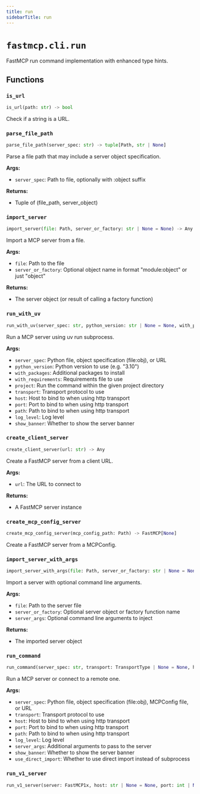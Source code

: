 ```yaml
---
title: run
sidebarTitle: run
---
```


# `fastmcp.cli.run`


FastMCP run command implementation with enhanced type hints.

## Functions

### `is_url` <sup><a href="https://github.com/pchaganti/gx-fast-mcp/blob/main/src/fastmcp/cli/run.py#L25" target="_blank"><Icon icon="github" style="width: 14px; height: 14px;" /></a></sup>

```python
is_url(path: str) -> bool
```


Check if a string is a URL.


### `parse_file_path` <sup><a href="https://github.com/pchaganti/gx-fast-mcp/blob/main/src/fastmcp/cli/run.py#L31" target="_blank"><Icon icon="github" style="width: 14px; height: 14px;" /></a></sup>

```python
parse_file_path(server_spec: str) -> tuple[Path, str | None]
```


Parse a file path that may include a server object specification.

**Args:**
- `server_spec`: Path to file, optionally with \:object suffix

**Returns:**
- Tuple of (file_path, server_object)


### `import_server` <sup><a href="https://github.com/pchaganti/gx-fast-mcp/blob/main/src/fastmcp/cli/run.py#L62" target="_blank"><Icon icon="github" style="width: 14px; height: 14px;" /></a></sup>

```python
import_server(file: Path, server_or_factory: str | None = None) -> Any
```


Import a MCP server from a file.

**Args:**
- `file`: Path to the file
- `server_or_factory`: Optional object name in format "module\:object" or just "object"

**Returns:**
- The server object (or result of calling a factory function)


### `run_with_uv` <sup><a href="https://github.com/pchaganti/gx-fast-mcp/blob/main/src/fastmcp/cli/run.py#L174" target="_blank"><Icon icon="github" style="width: 14px; height: 14px;" /></a></sup>

```python
run_with_uv(server_spec: str, python_version: str | None = None, with_packages: list[str] | None = None, with_requirements: Path | None = None, project: Path | None = None, transport: TransportType | None = None, host: str | None = None, port: int | None = None, path: str | None = None, log_level: LogLevelType | None = None, show_banner: bool = True) -> None
```


Run a MCP server using uv run subprocess.

**Args:**
- `server_spec`: Python file, object specification (file\:obj), or URL
- `python_version`: Python version to use (e.g. "3.10")
- `with_packages`: Additional packages to install
- `with_requirements`: Requirements file to use
- `project`: Run the command within the given project directory
- `transport`: Transport protocol to use
- `host`: Host to bind to when using http transport
- `port`: Port to bind to when using http transport
- `path`: Path to bind to when using http transport
- `log_level`: Log level
- `show_banner`: Whether to show the server banner


### `create_client_server` <sup><a href="https://github.com/pchaganti/gx-fast-mcp/blob/main/src/fastmcp/cli/run.py#L252" target="_blank"><Icon icon="github" style="width: 14px; height: 14px;" /></a></sup>

```python
create_client_server(url: str) -> Any
```


Create a FastMCP server from a client URL.

**Args:**
- `url`: The URL to connect to

**Returns:**
- A FastMCP server instance


### `create_mcp_config_server` <sup><a href="https://github.com/pchaganti/gx-fast-mcp/blob/main/src/fastmcp/cli/run.py#L272" target="_blank"><Icon icon="github" style="width: 14px; height: 14px;" /></a></sup>

```python
create_mcp_config_server(mcp_config_path: Path) -> FastMCP[None]
```


Create a FastMCP server from a MCPConfig.


### `import_server_with_args` <sup><a href="https://github.com/pchaganti/gx-fast-mcp/blob/main/src/fastmcp/cli/run.py#L283" target="_blank"><Icon icon="github" style="width: 14px; height: 14px;" /></a></sup>

```python
import_server_with_args(file: Path, server_or_factory: str | None = None, server_args: list[str] | None = None) -> Any
```


Import a server with optional command line arguments.

**Args:**
- `file`: Path to the server file
- `server_or_factory`: Optional server object or factory function name
- `server_args`: Optional command line arguments to inject

**Returns:**
- The imported server object


### `run_command` <sup><a href="https://github.com/pchaganti/gx-fast-mcp/blob/main/src/fastmcp/cli/run.py#L309" target="_blank"><Icon icon="github" style="width: 14px; height: 14px;" /></a></sup>

```python
run_command(server_spec: str, transport: TransportType | None = None, host: str | None = None, port: int | None = None, path: str | None = None, log_level: LogLevelType | None = None, server_args: list[str] | None = None, show_banner: bool = True, use_direct_import: bool = False) -> None
```


Run a MCP server or connect to a remote one.

**Args:**
- `server_spec`: Python file, object specification (file\:obj), MCPConfig file, or URL
- `transport`: Transport protocol to use
- `host`: Host to bind to when using http transport
- `port`: Port to bind to when using http transport
- `path`: Path to bind to when using http transport
- `log_level`: Log level
- `server_args`: Additional arguments to pass to the server
- `show_banner`: Whether to show the server banner
- `use_direct_import`: Whether to use direct import instead of subprocess


### `run_v1_server` <sup><a href="https://github.com/pchaganti/gx-fast-mcp/blob/main/src/fastmcp/cli/run.py#L374" target="_blank"><Icon icon="github" style="width: 14px; height: 14px;" /></a></sup>

```python
run_v1_server(server: FastMCP1x, host: str | None = None, port: int | None = None, transport: TransportType | None = None) -> None
```
